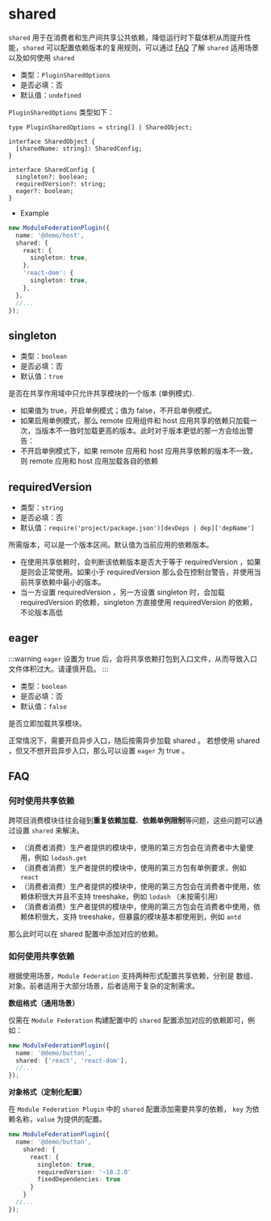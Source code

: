 # shared

`shared` 用于在消费者和生产间共享公共依赖，降低运行时下载体积从而提升性能，`shared` 可以配置依赖版本的复用规则，可以通过 [FAQ](#faq) 了解 `shared` 适用场景以及如何使用 `shared`

- 类型：`PluginSharedOptions`
- 是否必填：否
- 默认值：`undefined`

`PluginSharedOptions` 类型如下：

```tsx
type PluginSharedOptions = string[] | SharedObject;

interface SharedObject {
  [sharedName: string]: SharedConfig;
}

interface SharedConfig {
  singleton?: boolean;
  requiredVersion?: string;
  eager?: boolean;
}
```

- Example

```ts
new ModuleFederationPlugin({
  name: '@demo/host',
  shared: {
    react: {
      singleton: true,
    },
    'react-dom': {
      singleton: true,
    },
  },
  //...
});
```

## singleton

- 类型：`boolean`
- 是否必填：否
- 默认值：`true`

是否在共享作用域中只允许共享模块的一个版本 (单例模式).

- 如果值为 true，开启单例模式；值为 false，不开启单例模式。
- 如果启用单例模式，那么 remote 应用组件和 host 应用共享的依赖只加载一次，当版本不一致时加载更高的版本。此时对于版本更低的那一方会给出警告：
- 不开启单例模式下，如果 remote 应用和 host 应用共享依赖的版本不一致，则 remote 应用和 host 应用加载各自的依赖

## requiredVersion

- 类型：`string`
- 是否必填：否
- 默认值：`require('project/package.json')[devDeps | dep]['depName']`

所需版本，可以是一个版本区间。默认值为当前应用的依赖版本。

- 在使用共享依赖时，会判断该依赖版本是否大于等于 requiredVersion ，如果是则会正常使用。如果小于 requiredVersion 那么会在控制台警告，并使用当前共享依赖中最小的版本。
- 当一方设置 requiredVersion ，另一方设置 singleton 时，会加载 requiredVersion 的依赖，singleton 方直接使用 requiredVersion 的依赖，不论版本高低

## eager

:::warning
`eager` 设置为 true 后，会将共享依赖打包到入口文件，从而导致入口文件体积过大。请谨慎开启。
:::

- 类型：`boolean`
- 是否必填：否
- 默认值：`false`

是否立即加载共享模块。

正常情况下，需要开启异步入口，随后按需异步加载 shared 。 若想使用 shared ，但又不想开启异步入口，那么可以设置 `eager` 为 true 。

## FAQ

### 何时使用共享依赖

跨项目消费模块往往会碰到**重复依赖加载**、**依赖单例限制**等问题，这些问题可以通过设置 `shared` 来解决。

- （消费者消费）生产者提供的模块中，使用的第三方包会在消费者中大量使用，例如 `lodash.get`
- （消费者消费）生产者提供的模块中，使用的第三方包有单例要求，例如 `react`
- （消费者消费）生产者提供的模块中，使用的第三方包会在消费者中使用，依赖体积很大并且不支持 treeshake，例如 `lodash` （未按需引用）
- （消费者消费）生产者提供的模块中，使用的第三方包会在消费者中使用，依赖体积很大，支持 treeshake，但暴露的模块基本都使用到，例如 `antd`

那么此时可以在 shared 配置中添加对应的依赖。

### 如何使用共享依赖

根据使用场景，`Module Federation` 支持两种形式配置共享依赖，分别是 数组、对象。前者适用于大部分场景，后者适用于复杂的定制需求。

**数组格式（通用场景）**

仅需在 `Module Federation` 构建配置中的 `shared` 配置添加对应的依赖即可，例如：

```ts
new ModuleFederationPlugin({
  name: '@demo/button',
  shared: ['react', 'react-dom'],
  //...
});
```

**对象格式（定制化配置）**

在 `Module Federation Plugin` 中的 `shared` 配置添加需要共享的依赖， `key` 为依赖名称，`value` 为提供的配置。

```ts
new ModuleFederationPlugin({
  name: '@demo/button',
    shared: {
      react: {
        singleton: true,
        requiredVersion: '~18.2.0'
        fixedDependencies: true
      }
    }
  //...
});
```
